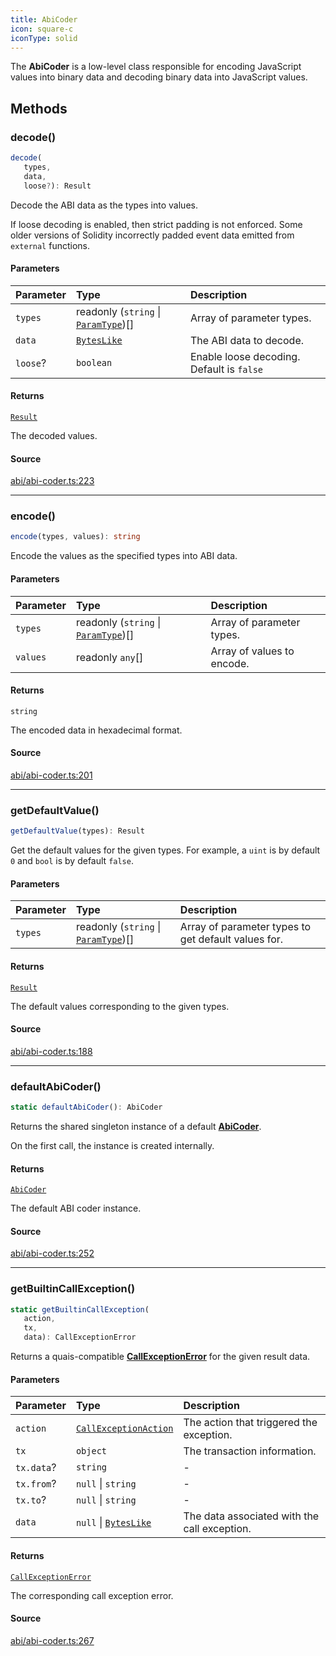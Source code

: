 ```yaml
---
title: AbiCoder
icon: square-c
iconType: solid
---
```


The **AbiCoder** is a low-level class responsible for encoding JavaScript values into binary data and decoding binary
data into JavaScript values.

## Methods

### decode()

```ts
decode(
   types, 
   data, 
   loose?): Result
```

Decode the ABI data as the types into values.

If loose decoding is enabled, then strict padding is not enforced. Some older versions of Solidity incorrectly
padded event data emitted from `external` functions.

#### Parameters

| Parameter | Type | Description |
| :------ | :------ | :------ |
| `types` | readonly (`string` \| [`ParamType`](/sdk/content/classes/ParamType))[] | Array of parameter types. |
| `data` | [`BytesLike`](/sdk/content/type-aliases/BytesLike) | The ABI data to decode. |
| `loose`? | `boolean` | Enable loose decoding. Default is `false` |

#### Returns

[`Result`](/sdk/content/classes/Result)

The decoded values.

#### Source

[abi/abi-coder.ts:223](https://github.com/dominant-strategies/quais.js/blob/f2011176222a6c0c5640e35f5ebc39b662373b76/src/abi/abi-coder.ts#L223)

***

### encode()

```ts
encode(types, values): string
```

Encode the values as the specified types into ABI data.

#### Parameters

| Parameter | Type | Description |
| :------ | :------ | :------ |
| `types` | readonly (`string` \| [`ParamType`](/sdk/content/classes/ParamType))[] | Array of parameter types. |
| `values` | readonly `any`[] | Array of values to encode. |

#### Returns

`string`

The encoded data in hexadecimal format.

#### Source

[abi/abi-coder.ts:201](https://github.com/dominant-strategies/quais.js/blob/f2011176222a6c0c5640e35f5ebc39b662373b76/src/abi/abi-coder.ts#L201)

***

### getDefaultValue()

```ts
getDefaultValue(types): Result
```

Get the default values for the given types. For example, a `uint` is by default `0` and `bool` is by default
`false`.

#### Parameters

| Parameter | Type | Description |
| :------ | :------ | :------ |
| `types` | readonly (`string` \| [`ParamType`](/sdk/content/classes/ParamType))[] | Array of parameter types to get default values for. |

#### Returns

[`Result`](/sdk/content/classes/Result)

The default values corresponding to the given types.

#### Source

[abi/abi-coder.ts:188](https://github.com/dominant-strategies/quais.js/blob/f2011176222a6c0c5640e35f5ebc39b662373b76/src/abi/abi-coder.ts#L188)

***

### defaultAbiCoder()

```ts
static defaultAbiCoder(): AbiCoder
```

Returns the shared singleton instance of a default [**AbiCoder**](/sdk/content/classes/AbiCoder).

On the first call, the instance is created internally.

#### Returns

[`AbiCoder`](/sdk/content/classes/AbiCoder)

The default ABI coder instance.

#### Source

[abi/abi-coder.ts:252](https://github.com/dominant-strategies/quais.js/blob/f2011176222a6c0c5640e35f5ebc39b662373b76/src/abi/abi-coder.ts#L252)

***

### getBuiltinCallException()

```ts
static getBuiltinCallException(
   action, 
   tx, 
   data): CallExceptionError
```

Returns a quais-compatible [**CallExceptionError**](/sdk/content/interfaces/CallExceptionError) for the given result data.

#### Parameters

| Parameter | Type | Description |
| :------ | :------ | :------ |
| `action` | [`CallExceptionAction`](/sdk/content/type-aliases/CallExceptionAction) | The action that triggered the exception. |
| `tx` | `object` | The transaction information. |
| `tx.data`? | `string` | - |
| `tx.from`? | `null` \| `string` | - |
| `tx.to`? | `null` \| `string` | - |
| `data` | `null` \| [`BytesLike`](/sdk/content/type-aliases/BytesLike) | The data associated with the call exception. |

#### Returns

[`CallExceptionError`](/sdk/content/interfaces/CallExceptionError)

The corresponding call exception error.

#### Source

[abi/abi-coder.ts:267](https://github.com/dominant-strategies/quais.js/blob/f2011176222a6c0c5640e35f5ebc39b662373b76/src/abi/abi-coder.ts#L267)
